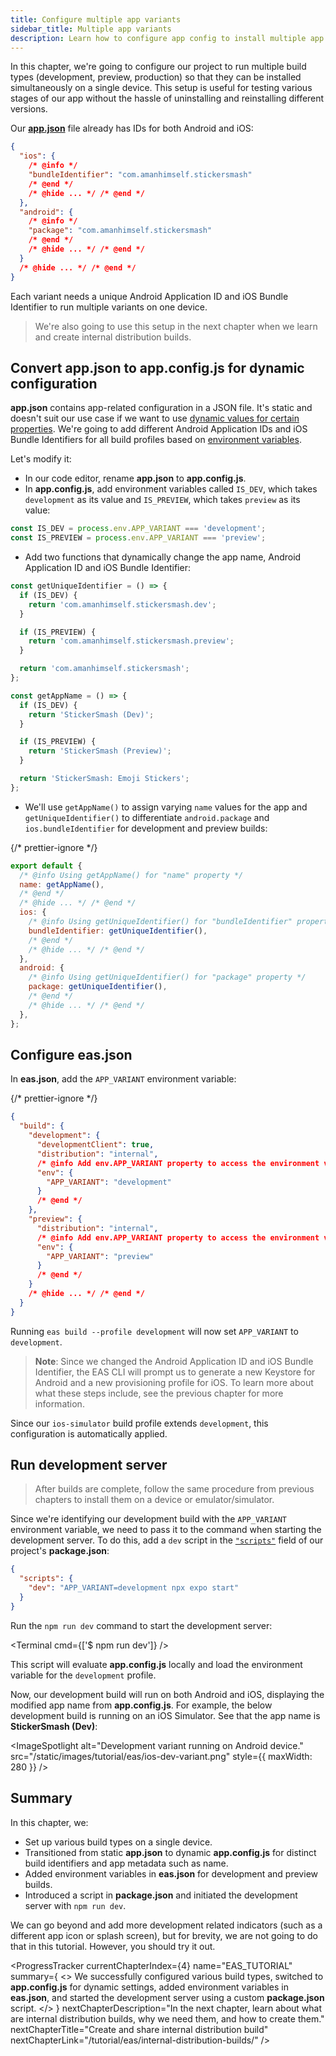 ```yaml
---
title: Configure multiple app variants
sidebar_title: Multiple app variants
description: Learn how to configure app config to install multiple app variants on a single device.
---
```



In this chapter, we're going to configure our project to run multiple build types (development, preview, production) so that they can be installed simultaneously on a single device. This setup is useful for testing various stages of our app without the hassle of uninstalling and reinstalling different versions.

Our [**app.json**](/workflow/configuration/) file already has IDs for both Android and iOS:

```json app.json
{
  "ios": {
    /* @info */
    "bundleIdentifier": "com.amanhimself.stickersmash"
    /* @end */
    /* @hide ... */ /* @end */
  },
  "android": {
    /* @info */
    "package": "com.amanhimself.stickersmash"
    /* @end */
    /* @hide ... */ /* @end */
  }
  /* @hide ... */ /* @end */
}
```

Each variant needs a unique Android Application ID and iOS Bundle Identifier to run multiple variants on one device.

> We're also going to use this setup in the next chapter when we learn and create internal distribution builds.

<Step label="1">

## Convert app.json to app.config.js for dynamic configuration

**app.json** contains app-related configuration in a JSON file. It's static and doesn't suit our use case if we want to use [dynamic values for certain properties](/workflow/configuration/#dynamic-configuration). We're going to add different Android Application IDs and iOS Bundle Identifiers for all build profiles based on [environment variables](/workflow/configuration/#switching-configuration-based-on-the-environment).

Let's modify it:

- In our code editor, rename **app.json** to **app.config.js**.
- In **app.config.js**, add environment variables called `IS_DEV`, which takes `development` as its value and `IS_PREVIEW`, which takes `preview` as its value:

```js app.config.js
const IS_DEV = process.env.APP_VARIANT === 'development';
const IS_PREVIEW = process.env.APP_VARIANT === 'preview';
```

- Add two functions that dynamically change the app name, Android Application ID and iOS Bundle Identifier:

```js app.config.js
const getUniqueIdentifier = () => {
  if (IS_DEV) {
    return 'com.amanhimself.stickersmash.dev';
  }

  if (IS_PREVIEW) {
    return 'com.amanhimself.stickersmash.preview';
  }

  return 'com.amanhimself.stickersmash';
};

const getAppName = () => {
  if (IS_DEV) {
    return 'StickerSmash (Dev)';
  }

  if (IS_PREVIEW) {
    return 'StickerSmash (Preview)';
  }

  return 'StickerSmash: Emoji Stickers';
};
```

- We'll use `getAppName()` to assign varying `name` values for the app and `getUniqueIdentifier()` to differentiate `android.package` and `ios.bundleIdentifier` for development and preview builds:

{/* prettier-ignore */}
```js app.config.js
export default {
  /* @info Using getAppName() for "name" property */
  name: getAppName(),
  /* @end */
  /* @hide ... */ /* @end */
  ios: {
    /* @info Using getUniqueIdentifier() for "bundleIdentifier" property */
    bundleIdentifier: getUniqueIdentifier(),
    /* @end */
    /* @hide ... */ /* @end */
  },
  android: {
    /* @info Using getUniqueIdentifier() for "package" property */
    package: getUniqueIdentifier(),
    /* @end */
    /* @hide ... */ /* @end */
  },
};
```

</Step>

<Step label="2">

## Configure eas.json

In **eas.json**, add the `APP_VARIANT` environment variable:

{/* prettier-ignore */}
```json eas.json
{
  "build": {
    "development": {
      "developmentClient": true,
      "distribution": "internal",
      /* @info Add env.APP_VARIANT property to access the environment variable for the build profile*/
      "env": {
        "APP_VARIANT": "development"
      }
      /* @end */
    },
    "preview": {
      "distribution": "internal",
      /* @info Add env.APP_VARIANT property to access the environment variable for the build profile*/
      "env": {
        "APP_VARIANT": "preview"
      }
      /* @end */
    }
    /* @hide ... */ /* @end */
  }
}
```

Running `eas build --profile development` will now set `APP_VARIANT` to `development`.

> **Note**: Since we changed the Android Application ID and iOS Bundle Identifier, the EAS CLI will prompt us to generate a new Keystore for Android and a new provisioning profile for iOS. To learn more about what these steps include, see the previous chapter for more information.

Since our `ios-simulator` build profile extends `development`, this configuration is automatically applied.

</Step>

<Step label="3">

## Run development server

> After builds are complete, follow the same procedure from previous chapters to install them on a device or emulator/simulator.

Since we're identifying our development build with the `APP_VARIANT` environment variable, we need to pass it to the command when starting the development server. To do this, add a `dev` script in the [`"scripts"`](https://docs.npmjs.com/cli/v10/using-npm/scripts) field of our project's **package.json**:

```json package.json
{
  "scripts": {
    "dev": "APP_VARIANT=development npx expo start"
  }
}
```

Run the `npm run dev` command to start the development server:

<Terminal cmd={['$ npm run dev']} />

This script will evaluate **app.config.js** locally and load the environment variable for the `development` profile.

Now, our development build will run on both Android and iOS, displaying the modified app name from **app.config.js**. For example, the below development build is running on an iOS Simulator. See that the app name is **StickerSmash (Dev)**:

<ImageSpotlight
  alt="Development variant running on Android device."
  src="/static/images/tutorial/eas/ios-dev-variant.png"
  style={{ maxWidth: 280 }}
/>

</Step>

## Summary

In this chapter, we:

- Set up various build types on a single device.
- Transitioned from static **app.json** to dynamic **app.config.js** for distinct build identifiers and app metadata such as name.
- Added environment variables in **eas.json** for development and preview builds.
- Introduced a script in **package.json** and initiated the development server with `npm run dev`.

We can go beyond and add more development related indicators (such as a different app icon or splash screen), but for brevity, we are not going to do that in this tutorial. However, you should try it out.

<ProgressTracker
  currentChapterIndex={4}
  name="EAS_TUTORIAL"
  summary={
    <>
      We successfully configured various build types, switched to <strong>app.config.js</strong> for
      dynamic settings, added environment variables in <strong>eas.json</strong>, and started the
      development server using a custom <strong>package.json</strong> script.
    </>
  }
  nextChapterDescription="In the next chapter, learn about what are internal distribution builds, why we need them, and how to create them."
  nextChapterTitle="Create and share internal distribution build"
  nextChapterLink="/tutorial/eas/internal-distribution-builds/"
/>
